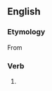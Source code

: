 ==English==

===Etymology===
From {{suffix|en|sensational|ise}}

===Verb===
{{en-verb|sensationalises|sensationalising|sensationalised}}

# {{standard spelling of|en|from=non-Oxford British spelling|sensationalize}}